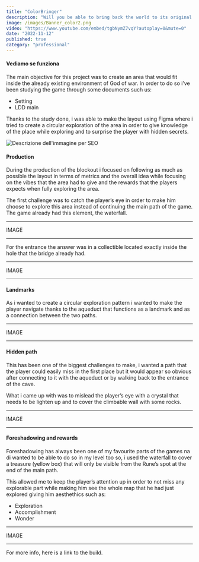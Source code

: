 ```yaml
---
title: "ColorBringer"
description: "Will you be able to bring back the world to its original colors?"
image: /images/Banner_color2.png
video: "https://www.youtube.com/embed/tgbNymZ7vqY?autoplay=0&mute=0"
date: "2022-11-12"
published: true
category: "professional"
---
```


#### Vediamo se funziona

The main objective for this project was to create an area that would fit inside the already
existing environment of God of war.
In order to do so i’ve been studying the game through some documents such us:

- Setting
- LDD main

Thanks to the study done, i was able to make the layout using Figma where i tried to create
a circular exploration of the area in order to give knowledge of the place while exploring
and to surprise the player with hidden secrets.

![Descrizione dell'immagine per SEO](/images/Layout-completo.png "Layout")

#### Production

During the production of the blockout i focused on following as much as possible the layout in
terms of metrics and the overall idea while focusing on the vibes that the area had to give and
the rewards that the players expects when fully exploring the area.

The first challenge was to catch the player’s eye in order to make him choose to explore this
area instead of continuing the main path of the game.
The game already had this element, the waterfall.

---

IMAGE

---

For the entrance the answer was in a collectible located exactly inside the hole that the bridge
already had.

---

IMAGE

---

#### Landmarks

As i wanted to create a circular exploration pattern i wanted to make the player navigate thanks
to the aqueduct that functions as a landmark and as a connection between the two paths.

---

IMAGE

---

#### Hidden path

This has been one of the biggest challenges to make, i wanted a path that the player could
easily miss in the first place but it would appear so obvious after connecting to it with
the aqueduct or by walking back to the entrance of the cave.

What i came up with was to mislead the player’s eye with a crystal that needs to be lighten up
and to cover the climbable wall with some rocks.

---

IMAGE

---

#### Foreshadowing and rewards

Foreshadowing has always been one of my favourite parts of the games na di wanted to be
able to do so in my level too so, i used the waterfall to cover a treasure (yellow box)
that will only be visible from the Rune’s spot at the end of the main path.

This allowed me to keep the player’s attention up in order to not miss any explorable
part while making him see the whole map that he had just explored giving him aesthethics
such as:

- Exploration
- Accomplishment
- Wonder

---

IMAGE

---

For more info, here is a link to the build.